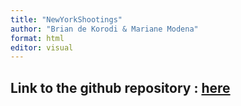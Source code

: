```yaml
---
title: "NewYorkShootings"
author: "Brian de Korodi & Mariane Modena"
format: html
editor: visual
---
```


## Link to the github repository : [here](https://github.com/briandekorodi/NewYorkShootings)
